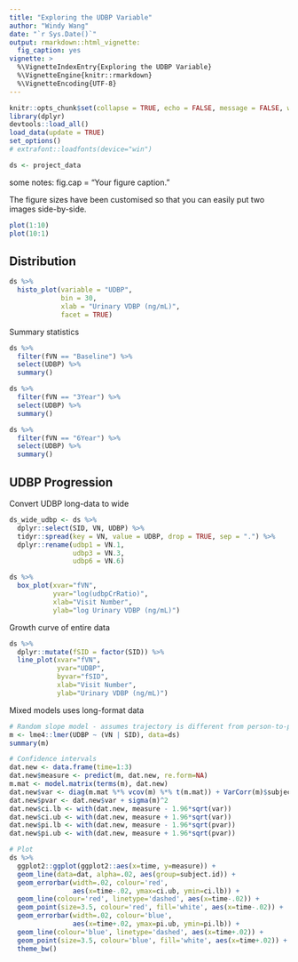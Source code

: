 ```yaml
---
title: "Exploring the UDBP Variable"
author: "Windy Wang"
date: "`r Sys.Date()`"
output: rmarkdown::html_vignette:
  fig_caption: yes
vignette: >
  %\VignetteIndexEntry{Exploring the UDBP Variable}
  %\VignetteEngine{knitr::rmarkdown}
  %\VignetteEncoding{UTF-8}
---
```


```r
knitr::opts_chunk$set(collapse = TRUE, echo = FALSE, message = FALSE, warning = FALSE)
library(dplyr)
devtools::load_all()
load_data(update = TRUE)
set_options()
# extrafont::loadfonts(device="win")

ds <- project_data
```


some notes:
fig.cap = "Your figure caption." 

The figure sizes have been customised so that you can easily put two images side-by-side. 
```r
plot(1:10)
plot(10:1)
```

## Distribution
```r
ds %>% 
  histo_plot(variable = "UDBP", 
             bin = 30, 
             xlab = "Urinary VDBP (ng/mL)",
             facet = TRUE)
```

Summary statistics
```r
ds %>% 
  filter(fVN == "Baseline") %>% 
  select(UDBP) %>% 
  summary()

ds %>% 
  filter(fVN == "3Year") %>% 
  select(UDBP) %>% 
  summary()

ds %>% 
  filter(fVN == "6Year") %>% 
  select(UDBP) %>% 
  summary()
```


## UDBP Progression

Convert UDBP long-data to wide

```r

ds_wide_udbp <- ds %>% 
  dplyr::select(SID, VN, UDBP) %>% 
  tidyr::spread(key = VN, value = UDBP, drop = TRUE, sep = ".") %>% 
  dplyr::rename(udbp1 = VN.1,
                udbp3 = VN.3,
                udbp6 = VN.6)

```

```r

ds %>% 
  box_plot(xvar="fVN",
           yvar="log(udbpCrRatio)",
           xlab="Visit Number",
           ylab="log Urinary VDBP (ng/mL)")
```

Growth curve of entire data
```r

ds %>% 
  dplyr::mutate(fSID = factor(SID)) %>%
  line_plot(xvar="fVN",
            yvar="UDBP",
            byvar="fSID",
            xlab="Visit Number",
            ylab="Urinary VDBP (ng/mL)")
```

Mixed models uses long-format data

```r

# Random slope model - assumes trajectory is different from person-to-person
m <- lme4::lmer(UDBP ~ (VN | SID), data=ds)
summary(m)

# Confidence intervals
dat.new <- data.frame(time=1:3)
dat.new$measure <- predict(m, dat.new, re.form=NA)
m.mat <- model.matrix(terms(m), dat.new)
dat.new$var <- diag(m.mat %*% vcov(m) %*% t(m.mat)) + VarCorr(m)$subject.id[1]
dat.new$pvar <- dat.new$var + sigma(m)^2
dat.new$ci.lb <- with(dat.new, measure - 1.96*sqrt(var))
dat.new$ci.ub <- with(dat.new, measure + 1.96*sqrt(var))
dat.new$pi.lb <- with(dat.new, measure - 1.96*sqrt(pvar))
dat.new$pi.ub <- with(dat.new, measure + 1.96*sqrt(pvar))

# Plot
ds %>% 
  ggplot2::ggplot(ggplot2::aes(x=time, y=measure)) + 
  geom_line(data=dat, alpha=.02, aes(group=subject.id)) + 
  geom_errorbar(width=.02, colour='red', 
                aes(x=time-.02, ymax=ci.ub, ymin=ci.lb)) +
  geom_line(colour='red', linetype='dashed', aes(x=time-.02)) + 
  geom_point(size=3.5, colour='red', fill='white', aes(x=time-.02)) +   
  geom_errorbar(width=.02, colour='blue', 
                aes(x=time+.02, ymax=pi.ub, ymin=pi.lb)) +
  geom_line(colour='blue', linetype='dashed', aes(x=time+.02)) + 
  geom_point(size=3.5, colour='blue', fill='white', aes(x=time+.02)) + 
  theme_bw()
```

